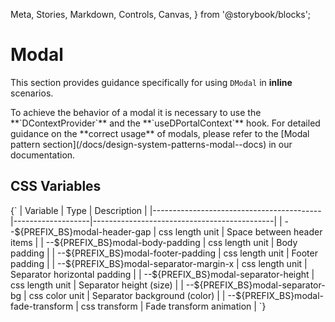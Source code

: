   Meta,
  Stories,
  Markdown,
  Controls,
  Canvas,
} from '@storybook/blocks';


<Meta of={DModalStories} />

# Modal

This section provides guidance specifically for using `DModal` in **inline** scenarios.

<DAlert soft type="warning" className='py-1 mb-8'>
  To achieve the behavior of a modal it is necessary to use the **`DContextProvider`** and the **`useDPortalContext`** hook.
  For detailed guidance on the **correct usage** of modals, please refer to the [Modal pattern section](/docs/design-system-patterns-modal--docs) in our documentation.
</DAlert>

## CSS Variables

<Markdown>
  {`
| Variable                                 | Type              | Description                                 |
|------------------------------------------|-------------------|---------------------------------------------|
| --${PREFIX_BS}modal-header-gap           | css length unit   | Space between header items                  |
| --${PREFIX_BS}modal-body-padding         | css length unit   | Body padding                                |
| --${PREFIX_BS}modal-footer-padding       | css length unit   | Footer padding                              |
| --${PREFIX_BS}modal-separator-margin-x   | css length unit   | Separator horizontal padding                |
| --${PREFIX_BS}modal-separator-height     | css length unit   | Separator height (size)                     |
| --${PREFIX_BS}modal-separator-bg         | css color unit    | Separator background (color)                |
| --${PREFIX_BS}modal-fade-transform       | css transform     | Fade transform animation                    |
  `}
</Markdown>

<Canvas of={DModalStories.Default} />
<Controls of={DModalStories.Default} />
<Stories />